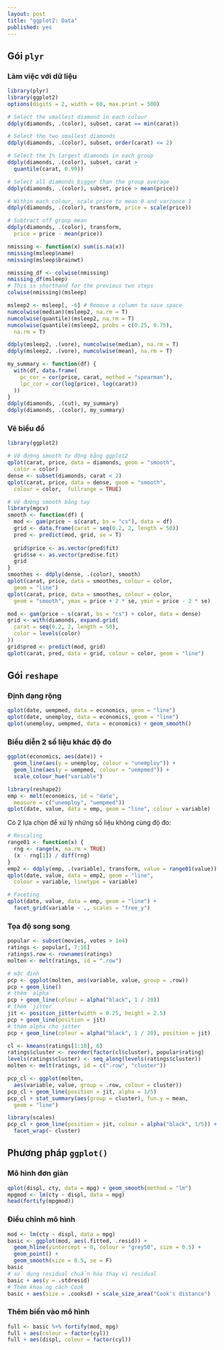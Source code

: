 ```yaml
---
layout: post
title: "ggplot2: Data"
published: yes
---
```


## Gói `plyr`

### Làm việc với dữ liệu

```r
library(plyr)
library(ggplot2)
options(digits = 2, width = 60, max.print = 500)

# Select the smallest diamond in each colour
ddply(diamonds, .(color), subset, carat == min(carat))

# Select the two smallest diamonds
ddply(diamonds, .(color), subset, order(carat) <= 2)

# Select the 1% largest diamonds in each group
ddply(diamonds, .(color), subset, carat > 
  quantile(carat, 0.99))

# Select all diamonds bigger than the group average
ddply(diamonds, .(color), subset, price > mean(price))

# Within each colour, scale price to mean 0 and variance 1
ddply(diamonds, .(color), transform, price = scale(price))

# Subtract off group mean
ddply(diamonds, .(color), transform, 
  price = price - mean(price))

nmissing <- function(x) sum(is.na(x))
nmissing(msleep$name)
nmissing(msleep$brainwt)

nmissing_df <- colwise(nmissing)
nmissing_df(msleep)
# This is shorthand for the previous two steps
colwise(nmissing)(msleep)

msleep2 <- msleep[, -6] # Remove a column to save space
numcolwise(median)(msleep2, na.rm = T)
numcolwise(quantile)(msleep2, na.rm = T)
numcolwise(quantile)(msleep2, probs = c(0.25, 0.75), 
  na.rm = T)

ddply(msleep2, .(vore), numcolwise(median), na.rm = T)
ddply(msleep2, .(vore), numcolwise(mean), na.rm = T)

my_summary <- function(df) {
  with(df, data.frame(
    pc_cor = cor(price, carat, method = "spearman"),
    lpc_cor = cor(log(price), log(carat))
  ))
}
ddply(diamonds, .(cut), my_summary)
ddply(diamonds, .(color), my_summary)
```

### Vẽ biểu đồ

```r
library(ggplot2)

# Vẽ đường smooth tự động bằng ggplot2
qplot(carat, price, data = diamonds, geom = "smooth", 
  color = color)
dense <- subset(diamonds, carat < 2)
qplot(carat, price, data = dense, geom = "smooth", 
  colour = color,  fullrange = TRUE)

# Vẽ đường smooth bằng tay
library(mgcv)
smooth <- function(df) {
  mod <- gam(price ~ s(carat, bs = "cs"), data = df)
  grid <- data.frame(carat = seq(0.2, 2, length = 50))
  pred <- predict(mod, grid, se = T)
  
  grid$price <- as.vector(pred$fit)
  grid$se <- as.vector(pred$se.fit)
  grid
}
smoothes <- ddply(dense, .(color), smooth)
qplot(carat, price, data = smoothes, colour = color, 
  geom = "line")
qplot(carat, price, data = smoothes, colour = color, 
  geom = "smooth", ymax = price + 2 * se, ymin = price - 2 * se)

mod <- gam(price ~ s(carat, bs = "cs") + color, data = dense)
grid <- with(diamonds, expand.grid(
  carat = seq(0.2, 2, length = 50),
  color = levels(color)
))
grid$pred <- predict(mod, grid)
qplot(carat, pred, data = grid, colour = color, geom = "line")
```

## Gói `reshape`

### Định dạng rộng

```r
qplot(date, uempmed, data = economics, geom = "line")
qplot(date, unemploy, data = economics, geom = "line")
qplot(unemploy, uempmed, data = economics) + geom_smooth()
```

### Biểu diễn 2 số liệu khác độ đo

```r
ggplot(economics, aes(date)) + 
  geom_line(aes(y = unemploy, colour = "unemploy")) + 
  geom_line(aes(y = uempmed, colour = "uempmed")) + 
  scale_colour_hue("variable")

library(reshape2)
emp <- melt(economics, id = "date", 
  measure = c("unemploy", "uempmed"))
qplot(date, value, data = emp, geom = "line", colour = variable)
```

Có 2 lựa chọn để xử lý những số liệu không cùng độ đo:

```r
# Rescaling
range01 <- function(x) {
  rng <- range(x, na.rm = TRUE)
  (x - rng[1]) / diff(rng)
}
emp2 <- ddply(emp, .(variable), transform, value = range01(value))
qplot(date, value, data = emp2, geom = "line", 
  colour = variable, linetype = variable)

# Faceting
qplot(date, value, data = emp, geom = "line") + 
  facet_grid(variable ~ ., scales = "free_y")
```

### Tọa độ song song

```r
popular <- subset(movies, votes > 1e4)
ratings <- popular[, 7:16]
ratings$.row <- rownames(ratings)
molten <- melt(ratings, id = ".row")
```

```r
# mặc định
pcp <- ggplot(molten, aes(variable, value, group = .row))
pcp + geom_line()
# thêm `alpha`
pcp + geom_line(colour = alpha("black", 1 / 20))
# thêm `jitter`
jit <- position_jitter(width = 0.25, height = 2.5)
pcp + geom_line(position = jit)
# thêm alpha cho jitter
pcp + geom_line(colour = alpha("black", 1 / 20), position = jit)
```

```r
cl <- kmeans(ratings[1:10], 6)
ratings$cluster <- reorder(factor(cl$cluster), popular$rating)
levels(ratings$cluster) <- seq_along(levels(ratings$cluster))
molten <- melt(ratings, id = c(".row", "cluster"))
```

```r
pcp_cl <- ggplot(molten, 
  aes(variable, value, group = .row, colour = cluster)) 
pcp_cl + geom_line(position = jit, alpha = 1/5)
pcp_cl + stat_summary(aes(group = cluster), fun.y = mean, 
  geom = "line")
```

```r
library(scales)
pcp_cl + geom_line(position = jit, colour = alpha("black", 1/5)) +
  facet_wrap(~ cluster)
```

## Phương pháp `ggplot()`

### Mô hình đơn giản

```r
qplot(displ, cty, data = mpg) + geom_smooth(method = "lm")
mpgmod <- lm(cty ~ displ, data = mpg)
head(fortify(mpgmod))
```

### Điều chỉnh mô hình

```r
mod <- lm(cty ~ displ, data = mpg)
basic <- ggplot(mod, aes(.fitted, .resid)) +
  geom_hline(yintercept = 0, colour = "grey50", size = 0.5) + 
  geom_point() + 
  geom_smooth(size = 0.5, se = F)
basic
# sử dụng residual chuẩn hóa thay vì residual
basic + aes(y = .stdresid)
# Thêm khoảng cách Cook
basic + aes(size = .cooksd) + scale_size_area("Cook's distance")
```


### Thêm biến vào mô hình

```r
full <- basic %+% fortify(mod, mpg)
full + aes(colour = factor(cyl))
full + aes(displ, colour = factor(cyl))
```
